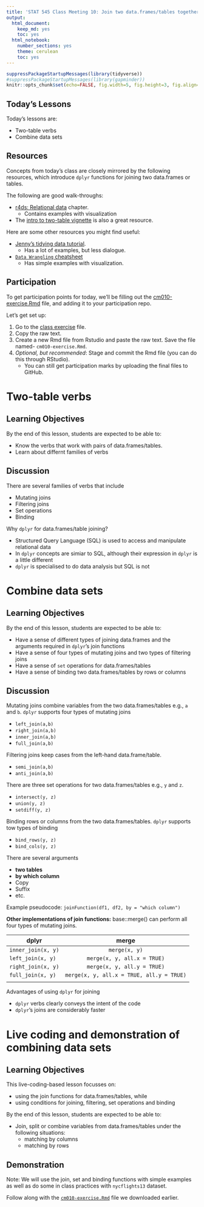 ```yaml
---
title: 'STAT 545 Class Meeting 10: Join two data.frames/tables together using `dplyr`'
output:
  html_document:
    keep_md: yes
    toc: yes
  html_notebook:
    number_sections: yes
    theme: cerulean
    toc: yes
---
```


```r
suppressPackageStartupMessages(library(tidyverse))
#suppressPackageStartupMessages(library(gapminder))
knitr::opts_chunk$set(echo=FALSE, fig.width=5, fig.height=3, fig.align='center')
```

## Today's Lessons

Today's lessons are:

- Two-table verbs
- Combine data sets

## Resources

Concepts from today's class are closely mirrored by the following resources, which introduce `dplyr` functions for joining two data.frames or tables.

The following are good walk-throughs:

- [r4ds: Relational data](http://r4ds.had.co.nz/relational-data.html) chapter.
    - Contains examples  with visualization
- The [intro to two-table vignette](https://cran.r-project.org/web/packages/dplyr/vignettes/two-table.html) is also a great resource.

Here are some other resources you might find useful:

- [Jenny's tidying data tutorial](https://github.com/jennybc/lotr-tidy).
    - Has a lot of examples, but less dialogue.
- [`Data Wrangling` cheatsheet](https://www.rstudio.com/wp-content/uploads/2015/02/data-wrangling-cheatsheet.pdf)
    - Has simple examples with visualization.
    
## Participation

To get participation points for today, we'll be filling out the [cm010-exercise.Rmd](https://github.com/Rashedul/stat545_guest_lecture/blob/master/cm010-exercise.Rmd) file, and adding it to your participation repo. 

Let's get set up:

1. Go to the [class exercise](https://github.com/Rashedul/stat545_guest_lecture/blob/master/cm010-exercise.Rmd) file.
2.  Copy the raw text.
3. Create a new Rmd file from Rstudio and paste the raw text. Save the file named- `cm010-exercise.Rmd`.
4. _Optional, but recommended_: Stage and commit the Rmd file (you can do this through RStudio).
    - You can still get participation marks by uploading the final files to GitHub.

# Two-table verbs

## Learning Objectives

By the end of this lesson, students are expected to be able to:

- Know the verbs that work with pairs of data.frames/tables.
- Learn about differnt families of verbs

## Discussion

There are several families of verbs that include

- Mutating joins
- Filtering joins
- Set operations
- Binding

Why `dplyr` for data.frames/table joining?

- Structured Query Language (SQL) is used to access and manipulate  relational data
- In `dplyr` concepts are simiar to SQL, although their expression in `dplyr` is a little different
- `dplyr` is specialised to do data analysis but SQL is not

# Combine data sets 

## Learning Objectives

By the end of this lesson, students are expected to be able to:

- Have a sense of different types of joining  data.frames and the arguments required in `dplyr`'s join functions
- Have a sense of four types of mutating joins and two types of filtering joins
- Have a sense of `set` operations for data.frames/tables
- Have a sense of binding two data.frames/tables by rows or columns

## Discussion

Mutating joins combine variables from the two data.frames/tables e.g., `a` and `b`. `dplyr` supports four types of mutating joins

- `left_join(a,b)`
- `right_join(a,b)`
- `inner_join(a,b)`
- `full_join(a,b)`

Filtering joins keep cases from the left-hand data.frame/table. 

- `semi_join(a,b)`
- `anti_join(a,b)`

There are three set operations for two data.frames/tables e.g., `y` and `z`.

- `intersect(y, z)`
- `union(y, z)`
- `setdiff(y, z)`

Binding rows or columns from the two data.frames/tables. `dplyr` supports tow types of binding

- `bind_rows(y, z)`
- `bind_cols(y, z)`

There are several arguments 

- __two tables__
- __by which column__
- Copy
- Suffix
- etc.

Example pseudocode: `joinFunction(df1, df2, by = "which column")`

__Other implementations of join functions:__ base::merge() can perform all four types of mutating joins.


| dplyr   |      merge      |  
|----------|:-------------:|
| `inner_join(x, y)` |  `merge(x, y)` | 
| `left_join(x, y)` |    `merge(x, y, all.x = TRUE)`   | 
| `right_join(x, y)` | `merge(x, y, all.y = TRUE)` |
| `full_join(x, y)` | `merge(x, y, all.x = TRUE, all.y = TRUE)` |
| | |

Advantages of using `dplyr` for joining

- `dplyr` verbs clearly conveys the intent of the code
- `dplyr`’s joins are considerably faster

# Live coding and demonstration of combining data sets

## Learning Objectives

This live-coding-based lesson focusses on: 

- using the join functions for data.frames/tables, while
- using conditions for joining, filtering, set operations and binding

By the end of this lesson, students are expected to be able to:

- Join, split or combine variables from data.frames/tables under the following situations:
    - matching by columns
    - matching by rows

## Demonstration

Note: We will use the join, set and binding functions with simple examples as well as do some in class practices with `nycflights13` dataset.

Follow along with the [`cm010-exercise.Rmd`](https://github.com/STAT545-UBC/Classroom/blob/master/notes/cm010-exercise.Rmd) file we downloaded earlier.


